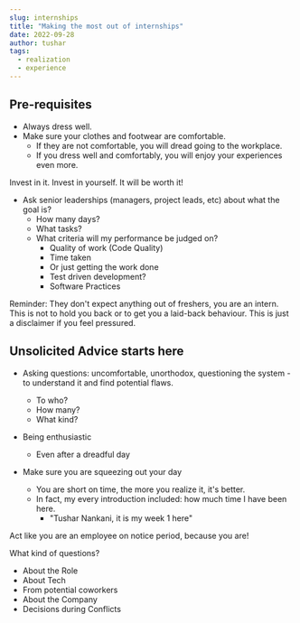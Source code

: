 ```yaml
---
slug: internships
title: "Making the most out of internships"
date: 2022-09-28
author: tushar
tags:
  - realization
  - experience
---
```


## Pre-requisites

- Always dress well.
- Make sure your clothes and footwear are comfortable.
    - If they are not comfortable, you will dread going to the workplace.
    - If you dress well and comfortably, you will enjoy your experiences even more.

Invest in it. Invest in yourself. It will be worth it!

- Ask senior leaderships (managers, project leads, etc) about what the goal is?
    - How many days?
    - What tasks?
    - What criteria will my performance be judged on?
        - Quality of work (Code Quality)
        - Time taken
        - Or just getting the work done
        - Test driven development?
        - Software Practices

Reminder: They don't expect anything out of freshers, you are an intern. This is not to hold you back or to get you a laid-back behaviour. This is just a disclaimer if you feel pressured.

## Unsolicited Advice starts here

- Asking questions: uncomfortable, unorthodox, questioning the system - to understand it and find potential flaws.
    - To who?
    - How many?
    - What kind?

- Being enthusiastic 
    - Even after a dreadful day

- Make sure you are squeezing out your day
    - You are short on time, the more you realize it, it's better.
    - In fact, my every introduction included: how much time I have been here.
        - "Tushar Nankani, it is my week 1 here"

Act like you are an employee on notice period, because you are!

What kind of questions?

- About the Role
- About Tech
- From potential coworkers
- About the Company
- Decisions during Conflicts